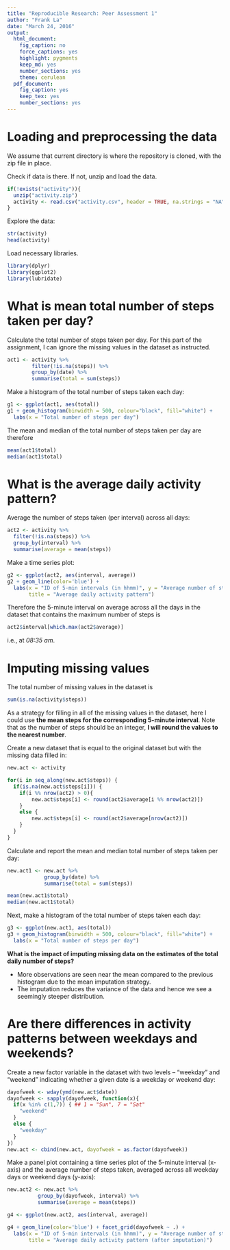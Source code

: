 ```yaml
---
title: "Reproducible Research: Peer Assessment 1"
author: "Frank La"
date: "March 24, 2016"
output:
  html_document:
    fig_caption: no
    force_captions: yes
    highlight: pygments
    keep_md: yes
    number_sections: yes
    theme: cerulean
  pdf_document:
    fig_caption: yes
    keep_tex: yes
    number_sections: yes
---
```


 

# Loading and preprocessing the data

We assume that current directory is where the repository is cloned, with the zip file in place.

Check if data is there. If not, unzip and load the data.

```r
if(!exists("activity")){
  unzip("activity.zip")
  activity <- read.csv("activity.csv", header = TRUE, na.strings = "NA")
}
```


Explore the data:

```r
str(activity)
head(activity)
```

Load necessary libraries.

```r
library(dplyr)
library(ggplot2)
library(lubridate)
```


# What is mean total number of steps taken per day?

Calculate the total number of steps taken per day. For this part of the assignment, I can ignore the missing values in the dataset as instructed.

```r
act1 <- activity %>%
        filter(!is.na(steps)) %>%
        group_by(date) %>%
        summarise(total = sum(steps))
```

Make a histogram of the total number of steps taken each day:

```r
g1 <- ggplot(act1, aes(total))
g1 + geom_histogram(binwidth = 500, colour="black", fill="white") +
  labs(x = "Total number of steps per day")
```

The mean and median of the total number of steps taken per day are therefore

```r
mean(act1$total)
median(act1$total)
```



# What is the average daily activity pattern?

Average the number of steps taken (per interval) across all days:

```r
act2 <- activity %>%
  filter(!is.na(steps)) %>%
  group_by(interval) %>%
  summarise(average = mean(steps))
```

Make a time series plot:

```r
g2 <- ggplot(act2, aes(interval, average))
g2 + geom_line(color='blue') + 
  labs(x = "ID of 5-min intervals (in hhmm)", y = "Average number of steps per interval", 
       title = "Average daily activity pattern")
```


Therefore the 5-minute interval on average across all the days in the dataset that contains the maximum number of steps is

```r
act2$interval[which.max(act2$average)]
```

i.e., at *08:35 am*.

# Imputing missing values

The total number of missing values in the dataset is

```r
sum(is.na(activity$steps))
```

As a strategy for filling in all of the missing values in the dataset, here I could use **the mean steps for the corresponding 5-minute interval**. Note that as the number of steps should be an integer, **I will round the values to the nearest number**.

Create a new dataset that is equal to the original dataset but with the missing data filled in:

```r
new.act <- activity

for(i in seq_along(new.act$steps)) {
  if(is.na(new.act$steps[i])) {
    if(i %% nrow(act2) > 0){
        new.act$steps[i] <- round(act2$average[i %% nrow(act2)])
    }
    else {
        new.act$steps[i] <- round(act2$average[nrow(act2)])
    }
  }
}
```

Calculate and report the mean and median total number of steps taken per day: 

```r
new.act1 <- new.act %>%
            group_by(date) %>%
            summarise(total = sum(steps))

mean(new.act1$total)
median(new.act1$total)
```




Next, make a histogram of the total number of steps taken each day:

```r
g3 <- ggplot(new.act1, aes(total))
g3 + geom_histogram(binwidth = 500, colour="black", fill="white") +
  labs(x = "Total number of steps per day")
```

**What is the impact of imputing missing data on the estimates of the total daily number of steps?**

- More observations are seen near the mean compared to the previous histogram due to the mean imputation strategy.
- The imputation reduces the variance of the data and hence we see a seemingly steeper distribution. 


# Are there differences in activity patterns between weekdays and weekends?

Create a new factor variable in the dataset with two levels -- "weekday" and "weekend" indicating whether a given date is a weekday or weekend day:

```r
dayofweek <- wday(ymd(new.act$date))
dayofweek <- sapply(dayofweek, function(x){
  if(x %in% c(1,7)) { ## 1 = "Sun", 7 = "Sat"
    "weekend"
  }
  else {
    "weekday"
  }
})
new.act <- cbind(new.act, dayofweek = as.factor(dayofweek))
```

Make a panel plot containing a time series plot of the 5-minute interval (x-axis) and the average number of steps taken, averaged across all weekday days or weekend days (y-axis):

```r
new.act2 <- new.act %>%
          group_by(dayofweek, interval) %>%
          summarise(average = mean(steps))

g4 <- ggplot(new.act2, aes(interval, average))

g4 + geom_line(color='blue') + facet_grid(dayofweek ~ .) + 
  labs(x = "ID of 5-min intervals (in hhmm)", y = "Average number of steps per interval", 
       title = "Average daily activity pattern (after imputation)")
```
